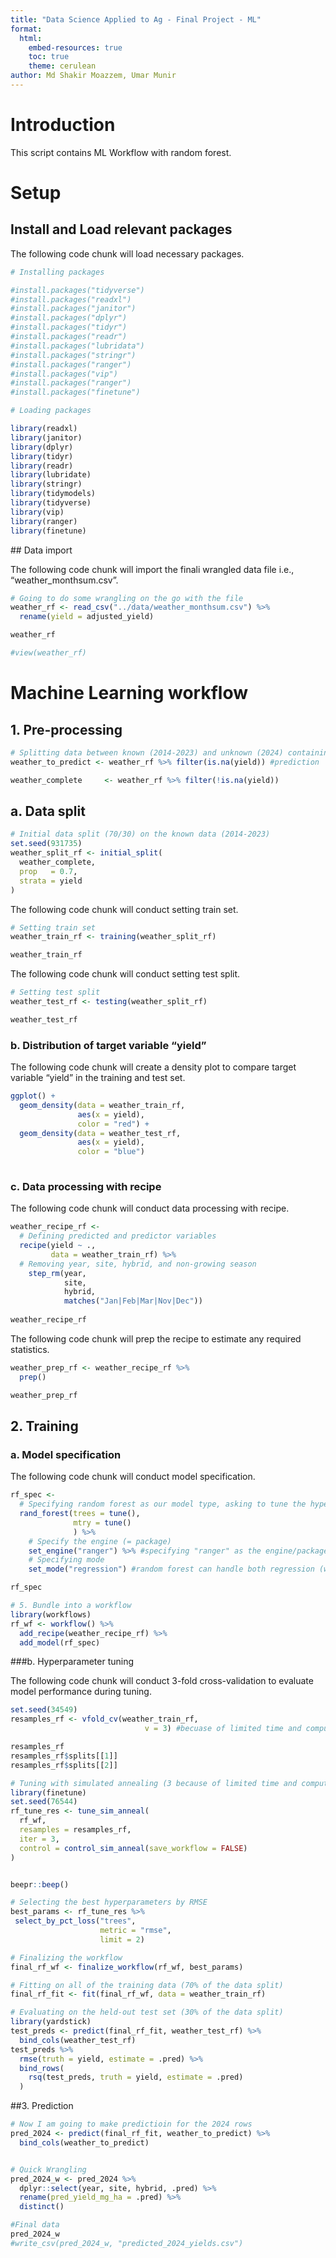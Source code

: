```yaml
---
title: "Data Science Applied to Ag - Final Project - ML"
format:
  html:
    embed-resources: true
    toc: true
    theme: cerulean
author: Md Shakir Moazzem, Umar Munir
---
```

# Introduction  

This script contains ML Workflow with random forest. 

# Setup  
## Install and Load relevant packages  

The following code chunk will load necessary packages.

```r

# Installing packages

#install.packages("tidyverse")
#install.packages("readxl")
#install.packages("janitor")
#install.packages("dplyr")
#install.packages("tidyr")
#install.packages("readr")
#install.packages("lubridata")
#install.packages("stringr")
#install.packages("ranger") 
#install.packages("vip")
#install.packages("ranger")
#install.packages("finetune")

# Loading packages 

library(readxl) 
library(janitor) 
library(dplyr) 
library(tidyr) 
library(readr) 
library(lubridate)
library(stringr)
library(tidymodels)
library(tidyverse) 
library(vip)
library(ranger)
library(finetune)

```
 
 
 ## Data import

The following code chunk will import the finali wrangled  data file i.e., "weather_monthsum.csv".

```r
# Going to do some wrangling on the go with the file
weather_rf <- read_csv("../data/weather_monthsum.csv") %>%
  rename(yield = adjusted_yield) 

weather_rf

#view(weather_rf)


```
 
 
# Machine Learning workflow  

## 1. Pre-processing  

```r
# Splitting data between known (2014-2023) and unknown (2024) containing  NA as yield values for future prediction
weather_to_predict <- weather_rf %>% filter(is.na(yield)) #prediction

weather_complete     <- weather_rf %>% filter(!is.na(yield))
```

## a. Data split  


```r
# Initial data split (70/30) on the known data (2014-2023)
set.seed(931735)
weather_split_rf <- initial_split(
  weather_complete,
  prop   = 0.7,
  strata = yield
)

```



The following code chunk will conduct setting train set.

```r
# Setting train set 
weather_train_rf <- training(weather_split_rf)

weather_train_rf
```

The following code chunk will conduct setting test split.


```r
# Setting test split
weather_test_rf <- testing(weather_split_rf)

weather_test_rf
```

 
 
### b. Distribution of target variable "yield"

The following code chunk will create a density plot to compare target variable "yield" in the training and test set.

```r
ggplot() +
  geom_density(data = weather_train_rf, 
               aes(x = yield),
               color = "red") +
  geom_density(data = weather_test_rf, 
               aes(x = yield),
               color = "blue") 
  
```


### c. Data processing with recipe

The following code chunk will conduct data processing with recipe.

```r
weather_recipe_rf <-
  # Defining predicted and predictor variables
  recipe(yield ~ .,
         data = weather_train_rf) %>%
  # Removing year, site, hybrid, and non-growing season  
    step_rm(year, 
            site, 
            hybrid,
            matches("Jan|Feb|Mar|Nov|Dec")) 
  
weather_recipe_rf
```


The following code chunk will prep the recipe to estimate any required statistics.

```r

weather_prep_rf <- weather_recipe_rf %>%
  prep()

weather_prep_rf
```

 
## 2. Training

### a. Model specification

The following code chunk will conduct model specification.
  
```r

rf_spec <- 
  # Specifying random forest as our model type, asking to tune the hyperparameters
  rand_forest(trees = tune(),
              mtry = tune() 
              ) %>%
    # Specify the engine (= package)
    set_engine("ranger") %>% #specifying "ranger" as the engine/package to run random forest 
    # Specifying mode  
    set_mode("regression") #random forest can handle both regression (when y is numerical) and classification (when y is categorical) #Here, we are specifying "set_mode("regression")" because our y variable is numerical [continuous]

rf_spec

```

```r
# 5. Bundle into a workflow
library(workflows)
rf_wf <- workflow() %>%
  add_recipe(weather_recipe_rf) %>%
  add_model(rf_spec)
```

 ###b. Hyperparameter tuning

The following code chunk will conduct 3-fold cross-validation to evaluate model performance during tuning.

```r
set.seed(34549)
resamples_rf <- vfold_cv(weather_train_rf, 
                              v = 3) #becuase of limited time and computing power

resamples_rf
resamples_rf$splits[[1]]
resamples_rf$splits[[2]]
```




```r
# Tuning with simulated annealing (3 because of limited time and computational power)
library(finetune)
set.seed(76544)
rf_tune_res <- tune_sim_anneal(
  rf_wf,
  resamples = resamples_rf,
  iter = 3,
  control = control_sim_anneal(save_workflow = FALSE)
)


beepr::beep() 
```


 ```r
# Selecting the best hyperparameters by RMSE
best_params <- rf_tune_res %>% 
  select_by_pct_loss("trees",
                     metric = "rmse",
                     limit = 2)

```





```r
# Finalizing the workflow
final_rf_wf <- finalize_workflow(rf_wf, best_params)

# Fitting on all of the training data (70% of the data split)
final_rf_fit <- fit(final_rf_wf, data = weather_train_rf)
```



```r
# Evaluating on the held‐out test set (30% of the data split)
library(yardstick)
test_preds <- predict(final_rf_fit, weather_test_rf) %>%
  bind_cols(weather_test_rf)
test_preds %>%
  rmse(truth = yield, estimate = .pred) %>%
  bind_rows(
    rsq(test_preds, truth = yield, estimate = .pred)
  )
```

 
 ##3. Prediction

```r

# Now I am going to make predictioin for the 2024 rows
pred_2024 <- predict(final_rf_fit, weather_to_predict) %>%
  bind_cols(weather_to_predict)


# Quick Wrangling
pred_2024_w <- pred_2024 %>% 
  dplyr::select(year, site, hybrid, .pred) %>% 
  rename(pred_yield_mg_ha = .pred) %>% 
  distinct()

#Final data
pred_2024_w
#write_csv(pred_2024_w, "predicted_2024_yields.csv")

```
 
 
 
 
 
 
 
 
 
 
 
 
 
 
 
 
 
